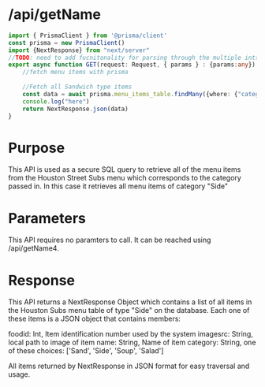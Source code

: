 # /api/getName

```ts filename="route.ts" {3} copy
import { PrismaClient } from '@prisma/client'
const prisma = new PrismaClient()
import {NextResponse} from "next/server"
//TODO: need to add fucnitonality for parsing through the multiple ints that can be passed
export async function GET(request: Request, { params } : {params:any}) {
    //fetch menu items with prisma
    
    //Fetch all Sandwich type items
    const data = await prisma.menu_items_table.findMany({where: {"category" :"Side"}}) //if category == Sand
    console.log("here")
    return NextResponse.json(data)
}
```
# Purpose
This API is used as a secure SQL query to retrieve all of the menu items from the Houston Street Subs menu which corresponds to the category passed in. 
In this case it retrieves all menu items of category "Side"

# Parameters
This API requires no paramters to call. It can be reached using /api/getName4.

# Response
This API returns a NextResponse Object which contains a list of all items in the Houston Subs menu table of type "Side" on the database. Each one of these items is a JSON object that contains members:

foodid: Int, Item identification number used by the system
imagesrc: String, local path to image of item
name: String, Name of item
category: String, one of these choices: ['Sand', 'Side', 'Soup', 'Salad']

All items returned by NextResponse in JSON format for easy traversal and usage.

